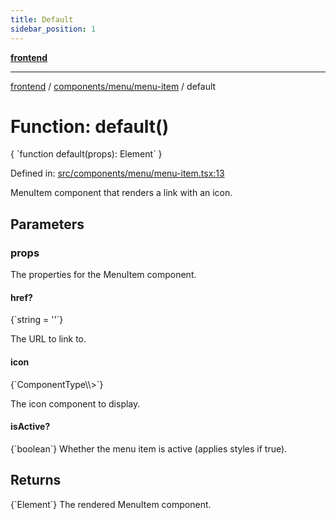 ```yaml
---
title: Default
sidebar_position: 1
---
```



[**frontend**](../../../..)

***

[frontend](../../../..) / [components/menu/menu-item](..) / default

# Function: default()

<CodeBlock language="ts">
{ `function default(props): Element` }
</CodeBlock>

Defined in: [src/components/menu/menu-item.tsx:13](https://github.com/svsticky/CommitteeClash/blob/42e3ab31b18c9cdd65955be0ecd3ca0a2cb493b5/frontend/src/components/menu/menu-item.tsx#L13)

MenuItem component that renders a link with an icon.

## Parameters

### props

The properties for the MenuItem component.

#### href?
<CodeBlock language="ts">
{`string = ''`}
</CodeBlock>

The URL to link to.

#### icon
<CodeBlock language="ts">
{`ComponentType\<SVGProps\<SVGSVGElement\>\>`}
</CodeBlock>

The icon component to display.

#### isActive?
<CodeBlock language="ts">
{`boolean`}
</CodeBlock>
Whether the menu item is active (applies styles if true).

## Returns
<CodeBlock language="ts">
{`Element`}
</CodeBlock>
The rendered MenuItem component.
